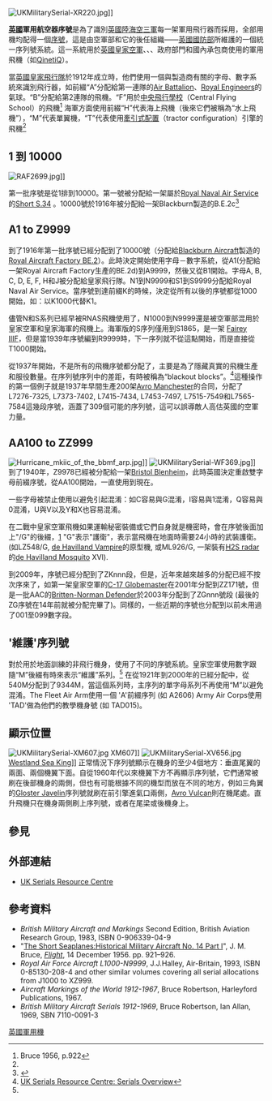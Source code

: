 
[[File:UKMilitarySerial-XR220.jpg|thumb]]]]

'''[[英國|英國]]軍用航空器序號'''是為了識別[[英軍|英國陸海空三軍]]每一架軍用飛行器而採用，全部用機均配得一個[[序號|序號]]，這是由空軍部和它的後任組織——[[英國國防部|英國國防部]]所維護的一個統一序列號系統。這一系統用於[[英國皇家空軍|英國皇家空軍]]、{{Link-en|英國艦隊航空兵|Fleet Air Arm}}、{{Link-en|英國陸軍航空兵|Army Air Corps (United Kingdom)}}、政府部門和國內承包商使用的軍用飛機（如[[QinetiQ|QinetiQ]]）。

當[[英國皇家飛行隊|英國皇家飛行隊]]於1912年成立時，他們使用一個與製造商有關的字母、數字系統來識別飛行器，如前綴“A”分配給第一連隊的[[Air_Battalion_Royal_Engineers|Air Battalion]]、[[Royal_Engineers|Royal Engineers]]的氣球。“B”分配給第2連隊的飛機。“F”用於[[中央飛行學校|中央飛行學校]]（Central Flying School）的飛機<ref name="Bruce">Bruce 1956, p.922</ref> 海軍方面使用前綴“H”代表海上飛機（後來它們被稱為“水上飛機”），“M”代表單翼機，“T”代表使用[[牽引式配置|牽引式配置]]（tractor configuration）引擎的飛機<ref name="Bruce"/>

==1 到 10000==
[[Image:RAF2699.jpg|thumb]]]]

第一批序號是從1排到10000。第一號被分配給一架屬於[[Royal_Naval_Air_Service|Royal Naval Air Service]]的[[Short_S.34|Short S.34]] 。10000號於1916年被分配給一架Blackburn製造的B.E.2c<ref name="flight-be2">{{cite journal|last=Bruce|first=J. M.|date=1954-04-16|title=The B.E.2 Series (Part II)|journal=[[Flight_International|Flight]]|pages=p. 482|url=http://www.flightglobal.com/pdfarchive/view/1954/1954%20-%201078.html|accessdate=2009-10-12}}</ref>

==A1 to Z9999==
到了1916年第一批序號已經分配到了10000號（分配給[[Blackburn_Aircraft|Blackburn Aircraft]]製造的[[Royal_Aircraft_Factory_BE.2|Royal Aircraft Factory BE.2]]）。此時決定開始使用字母－數字系統，從A1(分配給一架Royal Aircraft Factory生產的BE.2d)到A9999，然後又從B1開始。字母A, B, C, D, E, F, H和J被分配給皇家飛行隊。N1到N9999和S1到S9999分配給Royal Naval Air Service。當序號到達前綴K的時候，決定從所有以後的序號都從1000開始，如：以K1000代替K1。 

儘管N和S系列已經早被RNAS飛機使用了，N1000到N9999還是被空軍部混用於皇家空軍和皇家海軍的飛機上。海軍版的S序列僅用到S1865，是一架 [[Fairey_IIIF|Fairey IIIF]]，但是當1939年序號編到R9999時，下一序列就不從這點開始，而是直接從T1000開始。 

從1937年開始，不是所有的飛機序號都分配了，主要是為了隱藏真實的飛機生產和服役數量。在序列號序列中的差距，有時被稱為“blackout blocks”。<ref name="ukserials">[http://www.ukserials.com/overview.htm UK Serials Resource Centre: Serials Overview]</ref>這種操作的第一個例子就是1937年早間生產200架[[Avro_Manchester|Avro Manchester]]的合同，分配了L7276-7325, L7373-7402, L7415-7434, L7453-7497, L7515-7549和L7565-7584這幾段序號，涵蓋了309個可能的序列號，這可以誤導敵人高估英國的空軍力量。

==AA100 to ZZ999==
[[Image:Hurricane_mkiic_of_the_bbmf_arp.jpg|thumb]]]]
[[Image:UKMilitarySerial-WF369.jpg|thumb]]]]
到了1940年，Z9978已經被分配給一架[[Bristol_Blenheim|Bristol Blenheim]]，此時英國決定重啟雙字母前綴序號，從AA100開始，一直使用到現在。

一些字母被禁止使用以避免引起混淆：如C容易與G混淆，I容易與1混淆，Q容易與0混淆，U與V以及Y和X也容易混淆。

在二戰中皇家空軍飛機如果運輸秘密裝備或它們自身就是機密時，會在序號後面加上"/G"的後綴，[http://www.airliners.net/photo/UK---Navy/De-Havilland-Sea/1312997/L/&width=1200&height=812&sok=WHERE__(reg_%3D_%27LZ551%27)_&sort=_order_by_photo_id_DESC_&photo_nr=1&prev_id=&next_id=1188987] "G"表示"護衛"，表示當飛機在地面時需要24小時的武裝護衛。(如LZ548/G, [[de_Havilland_Vampire|de Havilland Vampire]]的原型機, 或ML926/G,  一架裝有[[H2S_radar|H2S radar]]的[[de_Havilland_Mosquito|de Havilland Mosquito]] XVI).

到2009年，序號已經分配到了ZKnnn段，但是，近年來越來越多的分配已經不按次序來了，如第一架皇家空軍的[[C-17_Globemaster_III|C-17 Globemaster]]在2001年分配到ZZ171號，但是一批AAC的[[Britten-Norman_Defender|Britten-Norman Defender]]於2003年分配到了ZGnnn號段 (最後的ZG序號在14年前就被分配完畢了)。同樣的，一些近期的序號也分配到以前未用過了001至099數字段。

=='維護'序列號==
對於用於地面訓練的非飛行機身，使用了不同的序號系統。皇家空軍使用數字跟隨“M”後綴有時來表示“維護”系列。<ref name="ukserials"/> 在從1921年到2000年的已經分配中，從540M分配到了9344M，當這個系列時，主序列的單字母系列不再使用“M”以避免混淆。The Fleet Air Arm使用一個 'A'前綴序列 (如 A2606) Army Air Corps使用 'TAD'做為他們的教學機身號 (如 TAD015)。


==顯示位置==
[[Image:UKMilitarySerial-XM607.jpg|thumb]] XM607]]
[[Image:UKMilitarySerial-XV656.jpg|thumb]] [[Westland_Sea_King|Westland Sea King]]]]
正常情況下序列號顯示在機身的至少4個地方：垂直尾翼的兩面、兩個機翼下面。自從1960年代以來機翼下方不再顯示序列號，它們通常被刷在後部機身的兩側，但也有可能根據不同的機型而放在不同的地方，例如三角翼的[[Gloster_Javelin|Gloster Javelin]]序列號就刷在前引擎進氣口兩側，[[Avro_Vulcan|Avro Vulcan]]則在機尾處。直升飛機只在機身兩側刷上序列號，或者在尾梁或後機身上。

==參見==
==外部連結==
* [http://www.ukserials.com UK Serials Resource Centre]

==參考資料==
{{Reflist}}
* ''British Military Aircraft and Markings'' Second Edition, British Aviation Research Group, 1983, ISBN 0-906339-04-9
* "[http://www.flightglobal.com/pdfarchive/view/1956/1956%20-%201757.html The Short Seaplanes:Historical Military Aircraft No. 14 Part I]",  J. M. Bruce, ''[[Flight_International|Flight]]'', 14 December 1956. pp. 921–926.
* ''Royal Air Force Aircraft L1000-N9999'', J.J.Halley, Air-Britain, 1993, ISBN 0-85130-208-4 and other similar volumes covering all serial allocations from J1000 to XZ999. 
* ''Aircraft Markings of the World 1912-1967'', Bruce Robertson, Harleyford Publications, 1967.
* ''British Military Aircraft Serials 1912-1969'', Bruce Robertson, Ian Allan, 1969, SBN 7110-0091-3 
{{航空航天列表集}}


[[Category:英國軍用機|]]